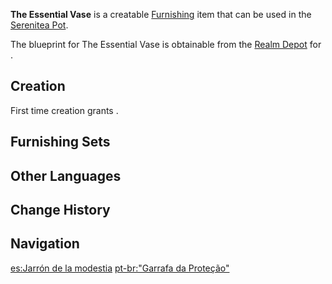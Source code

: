 {{Furnishing Infobox
|id             = 363207
|image          = Item The Essential Vase.png
|category       = Ornaments
|subcategory    = Potted Plant
|quality        = 3
|adeptal_energy = 60
|load           = 169
|reduced_load   = 127
|description    = A perfectly ordinary flower vase. Though it has been purchased by the [[Yashiro Commission]] and placed in a rather conspicuous place, its outward appearance and make are nothing special.<br />In truth, this vase contains the implication of "sticking to simplicity and doing one's basic job well." It also serves as encouragement to those who are temporarily facing tough times, reminding them that as long as they keep working hard, they can someday become outstanding, just like this vase.
|blueprint      = Realm Depot
}}
'''The Essential Vase''' is a creatable [[Furnishing]] item that can be used in the [[Serenitea Pot]].

The blueprint for The Essential Vase is obtainable from the [[Realm Depot]] for {{Item|Realm Currency|24|x=160}}.

==Creation==
First time creation grants {{Item|Trust|24|x=60}}.
{{Recipe
|type = Creation
|time = 14h
|White Iron Chunk = 8
|sort = White Iron Chunk
}}

==Furnishing Sets==
{{Craft Usage}}

==Other Languages==
{{Other Languages
|en      = The Essential Vase
|zhs     = 「素守之瓶」
|zhs_rm  = "Sù Shǒu zhī Píng"
|zht     = 「素守之瓶」
|zht_rm  = "Sù Shǒu zhī Píng"
|zh_tl   = "Vase of Plain Perseverance"
|ja      = 「素守の瓶」
|ja_rm   = "Soshu no Bin"{{Assumed}}
|ja_tl   = "Vase of Basic Perseverance"{{Sino}}
|ko      = 「평범한 꽃병」
|ko_rm   = "Pyeongbeomhan Kkotbyeong"
|ko_tl   = "Normal Vase"
|es      = Jarrón de la modestia
|es_tl   = Vase of Modesty
|fr      = «&nbsp;Vase d'essentialité&nbsp;»
|fr_tl   = "Vase of Essentiality"
|ru      = Незаменимая ваза
|ru_tl   = Irreplaceable Vase
|th      = "แจกันแห่งจรรยาบรรณ"
|th_rm   = 
|th_tl   = 
|vi      = Bình Tối Giản
|vi_tl   = 
|de      = „Bescheidene Vase“
|de_tl   = "Humble Vase"
|id      = Vas Sederhana nan Biasa
|id_tl   = Simple and Ordinary Vase
|pt      = "Garrafa da Proteção"
|pt_tl   = 
|tr      = Mükemmel Vazo
|tr_tl   = 
|it      = Vaso essenziale
|it_tl   = 
}}

==Change History==
{{Change History|2.2}}

==Navigation==
{{Furnishing Navbox|interior}}

[[es:Jarrón de la modestia]]
[[pt-br:"Garrafa da Proteção"]]